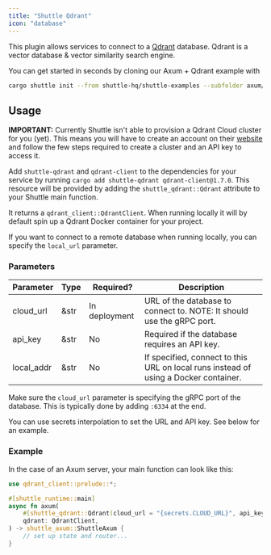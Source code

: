 ```yaml
---
title: "Shuttle Qdrant"
icon: "database"
---
```


This plugin allows services to connect to a [Qdrant](https://qdrant.tech/) database. Qdrant is a vector database & vector similarity search engine.

You can get started in seconds by cloning our Axum + Qdrant example with

```bash
cargo shuttle init --from shuttle-hq/shuttle-examples --subfolder axum/qdrant
```

## Usage

<Note>**IMPORTANT:** Currently Shuttle isn't able to provision a Qdrant Cloud cluster for you (yet). This means you will have to create an account on their [website](https://qdrant.tech/) and follow the few steps required to create a cluster and an API key to access it.</Note>

Add `shuttle-qdrant` and `qdrant-client` to the dependencies for your service by running `cargo add shuttle-qdrant qdrant-client@1.7.0`. This resource will be provided by adding the `shuttle_qdrant::Qdrant` attribute to your Shuttle main function.

It returns a `qdrant_client::QdrantClient`. When running locally it will by default spin up a Qdrant Docker container for your project.

If you want to connect to a remote database when running locally, you can specify the `local_url` parameter.

### Parameters

| Parameter  | Type   | Required? | Description |
| ---------- | ------ | --------- | ----------- |
| cloud_url  | &str   | In deployment | URL of the database to connect to. NOTE: It should use the gRPC port. |
| api_key    | &str   | No | Required if the database requires an API key. |
| local_addr | &str   | No | If specified, connect to this URL on local runs instead of using a Docker container. |

<Warning>Make sure the `cloud_url` parameter is specifying the gRPC port of the database. This is typically done by adding `:6334` at the end.</Warning>

You can use secrets interpolation to set the URL and API key. See below for an example.

### Example

In the case of an Axum server, your main function can look like this:

```rust
use qdrant_client::prelude::*;

#[shuttle_runtime::main]
async fn axum(
    #[shuttle_qdrant::Qdrant(cloud_url = "{secrets.CLOUD_URL}", api_key = "{secrets.API_KEY}")]
    qdrant: QdrantClient,
) -> shuttle_axum::ShuttleAxum {
    // set up state and router...
}
```
